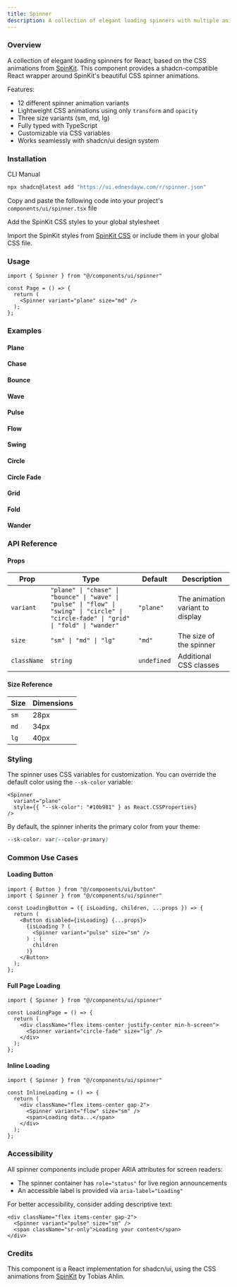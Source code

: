```yaml
---
title: Spinner
description: A collection of elegant loading spinners with multiple animation variants.
---
```


### Overview
A collection of elegant loading spinners for React, based on the CSS animations from [SpinKit](https://github.com/tobiasahlin/SpinKit). This component provides a shadcn-compatible React wrapper around SpinKit's beautiful CSS spinner animations.

Features:
- 12 different spinner animation variants
- Lightweight CSS animations using only `transform` and `opacity`
- Three size variants (sm, md, lg)
- Fully typed with TypeScript
- Customizable via CSS variables
- Works seamlessly with shadcn/ui design system

### Installation

<Tabs defaultValue="cli">

<TabsList>
  <TabsTrigger value="cli">CLI</TabsTrigger>
  <TabsTrigger value="manual">Manual</TabsTrigger>
</TabsList>

<TabsContent value="cli">

```bash
npx shadcn@latest add "https://ui.ednesdayw.com/r/spinner.json"
```

</TabsContent>

<TabsContent value="manual">

<Steps>

<Step>Copy and paste the following code into your project's `components/ui/spinner.tsx` file</Step>

<ComponentSource name="spinner" />

<Step>Add the SpinKit CSS styles to your global stylesheet</Step>

Import the SpinKit styles from [SpinKit CSS](https://github.com/tobiasahlin/SpinKit/tree/master/css) or include them in your global CSS file.

</Steps>

</TabsContent>

</Tabs>

### Usage

```tsx
import { Spinner } from "@/components/ui/spinner"

const Page = () => {
  return (
    <Spinner variant="plane" size="md" />
  );
};
```

### Examples

#### Plane
<ComponentPreview name="plane-spinner-demo" />

#### Chase
<ComponentPreview name="chase-spinner-demo" />

#### Bounce
<ComponentPreview name="bounce-spinner-demo" />

#### Wave
<ComponentPreview name="wave-spinner-demo" />

#### Pulse
<ComponentPreview name="pulse-spinner-demo" />

#### Flow
<ComponentPreview name="flow-spinner-demo" />

#### Swing
<ComponentPreview name="swing-spinner-demo" />

#### Circle
<ComponentPreview name="circle-spinner-demo" />

#### Circle Fade
<ComponentPreview name="circle-fade-spinner-demo" />

#### Grid
<ComponentPreview name="grid-spinner-demo" />

#### Fold
<ComponentPreview name="fold-spinner-demo" />

#### Wander
<ComponentPreview name="wander-spinner-demo" />

### API Reference

#### Props

| Prop | Type | Default | Description |
|------|------|---------|-------------|
| `variant` | `"plane" \| "chase" \| "bounce" \| "wave" \| "pulse" \| "flow" \| "swing" \| "circle" \| "circle-fade" \| "grid" \| "fold" \| "wander"` | `"plane"` | The animation variant to display |
| `size` | `"sm" \| "md" \| "lg"` | `"md"` | The size of the spinner |
| `className` | `string` | `undefined` | Additional CSS classes |

#### Size Reference

| Size | Dimensions |
|------|------------|
| `sm` | 28px |
| `md` | 34px |
| `lg` | 40px |

### Styling

The spinner uses CSS variables for customization. You can override the default color using the `--sk-color` variable:

```tsx
<Spinner
  variant="plane"
  style={{ "--sk-color": "#10b981" } as React.CSSProperties}
/>
```

By default, the spinner inherits the primary color from your theme:

```css
--sk-color: var(--color-primary)
```

### Common Use Cases

#### Loading Button

```tsx
import { Button } from "@/components/ui/button"
import { Spinner } from "@/components/ui/spinner"

const LoadingButton = ({ isLoading, children, ...props }) => {
  return (
    <Button disabled={isLoading} {...props}>
      {isLoading ? (
        <Spinner variant="pulse" size="sm" />
      ) : (
        children
      )}
    </Button>
  );
};
```

#### Full Page Loading

```tsx
import { Spinner } from "@/components/ui/spinner"

const LoadingPage = () => {
  return (
    <div className="flex items-center justify-center min-h-screen">
      <Spinner variant="circle-fade" size="lg" />
    </div>
  );
};
```

#### Inline Loading

```tsx
import { Spinner } from "@/components/ui/spinner"

const InlineLoading = () => {
  return (
    <div className="flex items-center gap-2">
      <Spinner variant="flow" size="sm" />
      <span>Loading data...</span>
    </div>
  );
};
```

### Accessibility

All spinner components include proper ARIA attributes for screen readers:

- The spinner container has `role="status"` for live region announcements
- An accessible label is provided via `aria-label="Loading"`

For better accessibility, consider adding descriptive text:

```tsx
<div className="flex items-center gap-2">
  <Spinner variant="pulse" size="sm" />
  <span className="sr-only">Loading your content</span>
</div>
```

### Credits

This component is a React implementation for shadcn/ui, using the CSS animations from [SpinKit](https://github.com/tobiasahlin/SpinKit) by Tobias Ahlin.

